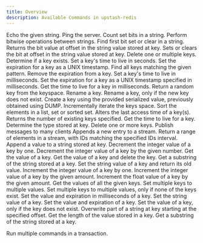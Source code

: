 ```yaml
---
title: Overview
description: Available Commands in upstash-redis
---
```


<AccordionGroup>

<Accordion title="Auth">
<CardGroup cols={3}>

<Card title="ECHO" href="/oss/sdks/py/redis/commands/auth/echo">
  Echo the given string.
</Card>

<Card title="PING" href="/oss/sdks/py/redis/commands/auth/ping">
    Ping the server.
</Card>
</CardGroup>
</Accordion>
<Accordion title="Bitmap">
<CardGroup cols={3}>

<Card title="BITCOUNT" href="/oss/sdks/py/redis/commands/bitmap/bitcount">
    Count set bits in a string.
</Card>
<Card title="BITOP" href="/oss/sdks/py/redis/commands/bitmap/bitop">
    Perform bitwise operations between strings.
</Card>
<Card title="BITPOS" href="/oss/sdks/py/redis/commands/bitmap/bitpos">
    Find first bit set or clear in a string.
</Card>
<Card title="GETBIT" href="/oss/sdks/py/redis/commands/bitmap/getbit">
    Returns the bit value at offset in the string value stored at key.
</Card>
<Card title="SETBIT" href="/oss/sdks/py/redis/commands/bitmap/setbit">
    Sets or clears the bit at offset in the string value stored at key.
</Card>
</CardGroup>
</Accordion>
<Accordion title="Generic">
<CardGroup cols={3}>
<Card title="DEL" href="/oss/sdks/py/redis/commands/generic/del">
    Delete one or multiple keys.
</Card>
<Card title="EXISTS" href="/oss/sdks/py/redis/commands/generic/exists">
    Determine if a key exists.
</Card>
<Card title="EXPIRE" href="/oss/sdks/py/redis/commands/generic/expire">
    Set a key's time to live in seconds.
</Card>
<Card title="EXPIREAT" href="/oss/sdks/py/redis/commands/generic/expireat">
    Set the expiration for a key as a UNIX timestamp.
</Card>
<Card title="KEYS" href="/oss/sdks/py/redis/commands/generic/keys">
    Find all keys matching the given pattern.
</Card>
<Card title="PERSIST" href="/oss/sdks/py/redis/commands/generic/persist">
    Remove the expiration from a key.
</Card>
<Card title="PEXPIRE" href="/oss/sdks/py/redis/commands/generic/pexpire">
    Set a key's time to live in milliseconds.
</Card>
<Card title="PEXPIREAT" href="/oss/sdks/py/redis/commands/generic/pexpireat">
    Set the expiration for a key as a UNIX timestamp specified in milliseconds.
</Card>
<Card title="PTTL" href="/oss/sdks/py/redis/commands/generic/pttl">
    Get the time to live for a key in milliseconds.
</Card>
<Card title="RANDOMKEY" href="/oss/sdks/py/redis/commands/generic/randomkey">
    Return a random key from the keyspace.
</Card>
<Card title="RENAME" href="/oss/sdks/py/redis/commands/generic/rename">
    Rename a key.
</Card>
<Card title="RENAMENX" href="/oss/sdks/py/redis/commands/generic/renamenx">
    Rename a key, only if the new key does not exist.
</Card>
<Card title="RESTORE" href="/oss/sdks/py/redis/commands/generic/restore">
    Create a key using the provided serialized value, previously obtained using DUMP.
</Card>
<Card title="SCAN" href="/oss/sdks/py/redis/commands/generic/scan">
    Incrementally iterate the keys space.
</Card>
<Card title="SORT" href="/oss/sdks/py/redis/commands/generic/sort">
    Sort the elements in a list, set or sorted set.
</Card>
<Card title="TOUCh" href="/oss/sdks/py/redis/commands/generic/touch">
    Alters the last access time of a key(s). Returns the number of existing keys specified.
</Card>
<Card title="TTL" href="/oss/sdks/py/redis/commands/generic/ttl">
    Get the time to live for a key.
</Card>
<Card title="TYPE" href="/oss/sdks/py/redis/commands/generic/type">
    Determine the type stored at key.
</Card>
<Card title="UNLINK" href="/oss/sdks/py/redis/commands/generic/unlink">
    Delete one or more keys.
</Card>
</CardGroup>
</Accordion>
<Accordion title="Hash">
<CardGroup cols={3}>

<Card title="HDEL" href="/oss/sdks/py/redis/commands/hash/hdel">

</Card>
<Card title="HEXISTS" href="/oss/sdks/py/redis/commands/hash/hexists">

</Card>
<Card title="HGET" href="/oss/sdks/py/redis/commands/hash/hget">

</Card>
<Card title="HGETALL" href="/oss/sdks/py/redis/commands/hash/hgetall">

</Card>
<Card title="HINCRBY" href="/oss/sdks/py/redis/commands/hash/hincrby">

</Card>
<Card title="HINCRBYFLOAT" href="/oss/sdks/py/redis/commands/hash/hincrbyfloat">

</Card>
<Card title="HKEYS" href="/oss/sdks/py/redis/commands/hash/hkeys">

</Card>
<Card title="HLEN" href="/oss/sdks/py/redis/commands/hash/hlen">

</Card>
<Card title="HMGET" href="/oss/sdks/py/redis/commands/hash/hmget">

</Card>
<Card title="HRANDFIELD" href="/oss/sdks/py/redis/commands/hash/hrandfield">

</Card>
<Card title="HSCAN" href="/oss/sdks/py/redis/commands/hash/hscan">

</Card>
<Card title="HSET" href="/oss/sdks/py/redis/commands/hash/hset">

</Card>
<Card title="HSETNX" href="/oss/sdks/py/redis/commands/hash/hsetnx">

</Card>
<Card title="HSTRLEN" href="/oss/sdks/py/redis/commands/hash/hstrlen">

</Card>
<Card title="HVALS" href="/oss/sdks/py/redis/commands/hash/hvals">
    
</Card>

</CardGroup>
</Accordion>
<Accordion title="JSON">
<CardGroup cols={3}>
<Card title="ARRAPPEND" href="oss/sdks/py/redis/commands/json/arrappend">

</Card>
<Card title="ARRINDEX" href="oss/sdks/py/redis/commands/json/arrindex">

</Card>
<Card title="ARRINSERT" href="oss/sdks/py/redis/commands/json/arrinsert">

</Card>
<Card title="ARRLEN" href="oss/sdks/py/redis/commands/json/arrlen">

</Card>
<Card title="ARRPOP" href="oss/sdks/py/redis/commands/json/arrpop">

</Card>
<Card title="ARRTRIM" href="oss/sdks/py/redis/commands/json/arrtrim">

</Card>
<Card title="CLEAR" href="oss/sdks/py/redis/commands/json/clear">

</Card>
<Card title="DEL" href="oss/sdks/py/redis/commands/json/del">

</Card>
<Card title="FORGET" href="oss/sdks/py/redis/commands/json/forget">

</Card>
<Card title="GET" href="oss/sdks/py/redis/commands/json/get">

</Card>
<Card title="MGET" href="oss/sdks/py/redis/commands/json/mget">

</Card>
<Card title="NUMINCRBY" href="oss/sdks/py/redis/commands/json/numincrby">

</Card>
<Card title="NUMMULTBY" href="oss/sdks/py/redis/commands/json/nummultby">

</Card>
<Card title="OBJKEYS" href="oss/sdks/py/redis/commands/json/objkeys">

</Card>
<Card title="OBJLEN" href="oss/sdks/py/redis/commands/json/objlen">

</Card>
<Card title="SET" href="oss/sdks/py/redis/commands/json/set">

</Card>
<Card title="STRAPPEND" href="oss/sdks/py/redis/commands/json/strappend">

</Card>
<Card title="STRLEN" href="oss/sdks/py/redis/commands/json/strlen">

</Card>
<Card title="TOGGLE" href="oss/sdks/py/redis/commands/json/toggle">

</Card>
<Card title="TYPE" href="oss/sdks/py/redis/commands/json/type">

</Card>
</CardGroup>
</Accordion>
<Accordion title="List">
<CardGroup cols={3}>

<Card title="LINDEX" href="/oss/sdks/py/redis/commands/list/lindex">

</Card>
<Card title="LINSERT" href="/oss/sdks/py/redis/commands/list/linsert">

</Card>
<Card title="LLEN" href="/oss/sdks/py/redis/commands/list/llen">

</Card>
<Card title="LMOVE" href="/oss/sdks/py/redis/commands/list/lmove">

</Card>
<Card title="LPOP" href="/oss/sdks/py/redis/commands/list/lpop">

</Card>
<Card title="LPOS" href="/oss/sdks/py/redis/commands/list/lpos">

</Card>
<Card title="LPUSH" href="/oss/sdks/py/redis/commands/list/lpush">

</Card>
<Card title="LPUSHX" href="/oss/sdks/py/redis/commands/list/lpushx">

</Card>
<Card title="LRANGE" href="/oss/sdks/py/redis/commands/list/lrange">

</Card>
<Card title="LREM" href="/oss/sdks/py/redis/commands/list/lrem">

</Card>
<Card title="LSET" href="/oss/sdks/py/redis/commands/list/lset">

</Card>
<Card title="LTRIM" href="/oss/sdks/py/redis/commands/list/ltrim">

</Card>
<Card title="RPOP" href="/oss/sdks/py/redis/commands/list/rpop">

</Card>
<Card title="RPUSH" href="/oss/sdks/py/redis/commands/list/rpush">

</Card>
<Card title="RPUSHX" href="/oss/sdks/py/redis/commands/list/rpushx">

</Card>

</CardGroup>
</Accordion>
<Accordion title="PubSub">
<CardGroup cols={3}>
<Card title="PUBLISH" href="/oss/sdks/py/redis/commands/pubsub/publish">
Publish messages to many clients
</Card>
</CardGroup>
</Accordion>
<Accordion title="Scripts">
<CardGroup cols={3}>

<Card title="EVAL" href="/oss/sdks/py/redis/commands/scripts/eval">

</Card>
<Card title="EVELSHA" href="/oss/sdks/py/redis/commands/scripts/evalsha">

</Card>
<Card title="SCRIPT EXISTS" href="/oss/sdks/py/redis/commands/scripts/script_exists">

</Card>
<Card title="SCRIPT FLUSH" href="/oss/sdks/py/redis/commands/scripts/script_flush">

</Card>
<Card title="SCRIPT LOAD" href="/oss/sdks/py/redis/commands/scripts/script_load">

</Card>

</CardGroup>
</Accordion>
<Accordion title="Server">
<CardGroup cols={3}>
<Card title="DBSIZE" href="/oss/sdks/py/redis/commands/server/dbsize">

</Card>
<Card title="FLUSHALL" href="/oss/sdks/py/redis/commands/server/flushall">

</Card>
<Card title="FLUSHDB" href="/oss/sdks/py/redis/commands/server/flushdb">

</Card>
</CardGroup>
</Accordion>
<Accordion title="Set">
<CardGroup cols={3}>
<Card title="SADD" href="/oss/sdks/py/redis/commands/set/sadd">

</Card>
<Card title="SCARD" href="/oss/sdks/py/redis/commands/set/scard">

</Card>
<Card title="SDIFF" href="/oss/sdks/py/redis/commands/set/sdiff">

</Card>
<Card title="SDIFFSTORE" href="/oss/sdks/py/redis/commands/set/sdiffstore">

</Card>
<Card title="SINTER" href="/oss/sdks/py/redis/commands/set/sinter">

</Card>
<Card title="SINTERSTORE" href="/oss/sdks/py/redis/commands/set/sinterstore">

</Card>
<Card title="SISMEMBER" href="/oss/sdks/py/redis/commands/set/sismember">

</Card>
<Card title="SMEMBERS" href="/oss/sdks/py/redis/commands/set/smembers">

</Card>
<Card title="SMISMEMBER" href="/oss/sdks/py/redis/commands/set/smismember">

</Card>
<Card title="SMOVE" href="/oss/sdks/py/redis/commands/set/smove">

</Card>
<Card title="SPOP" href="/oss/sdks/py/redis/commands/set/spop">

</Card>
<Card title="SRANDMEMBER" href="/oss/sdks/py/redis/commands/set/srandmember">

</Card>
<Card title="SREM" href="/oss/sdks/py/redis/commands/set/srem">

</Card>
<Card title="SSCAN" href="/oss/sdks/py/redis/commands/set/sscan">

</Card>
<Card title="SUNION" href="/oss/sdks/py/redis/commands/set/sunion">

</Card>
<Card title="SUNIONSTORE" href="/oss/sdks/py/redis/commands/set/sunionstore">

</Card>
</CardGroup>
</Accordion>
<Accordion title="Sorted Set">
<CardGroup cols={3}>
<Card title="ZADD" href="/oss/sdks/py/redis/commands/zset/zadd">

</Card>
<Card title="ZCARD" href="/oss/sdks/py/redis/commands/zset/zcard">

</Card>
<Card title="ZCOUNT" href="/oss/sdks/py/redis/commands/zset/zcount">

</Card>
<Card title="ZDIFFSTORE" href="/oss/sdks/py/redis/commands/zset/zdiffstore">

</Card>
<Card title="ZINCRBY" href="/oss/sdks/py/redis/commands/zset/zincrby">

</Card>
<Card title="ZINTERSTORE" href="/oss/sdks/py/redis/commands/zset/zinterstore">

</Card>
<Card title="ZLEXCOUNT" href="/oss/sdks/py/redis/commands/zset/zlexcount">

</Card>
<Card title="ZMSCORE" href="/oss/sdks/py/redis/commands/zset/zmscore">

</Card>
<Card title="ZPOPMAX" href="/oss/sdks/py/redis/commands/zset/zpopmax">

</Card>
<Card title="ZPOPMIN" href="/oss/sdks/py/redis/commands/zset/zpopmin">

</Card>
<Card title="ZRANGE" href="/oss/sdks/py/redis/commands/zset/zrange">

</Card>
<Card title="ZRANK" href="/oss/sdks/py/redis/commands/zset/zrank">

</Card>
<Card title="ZREM" href="/oss/sdks/py/redis/commands/zset/zrem">

</Card>
<Card title="ZREMRANGEBYLEX" href="/oss/sdks/py/redis/commands/zset/zremrangebylex">

</Card>
<Card title="ZREMRANGEBYRANK" href="/oss/sdks/py/redis/commands/zset/zremrangebyrank">

</Card>
<Card title="ZREMRANGEBYSCORE" href="/oss/sdks/py/redis/commands/zset/zremrangebyscore">

</Card>
<Card title="ZREVRANK" href="/oss/sdks/py/redis/commands/zset/zrevrank">

</Card>
<Card title="ZSCAN" href="/oss/sdks/py/redis/commands/zset/zscan">

</Card>
<Card title="ZSCORE" href="/oss/sdks/py/redis/commands/zset/zscore">

</Card>
<Card title="ZUNIONSTORE" href="/oss/sdks/py/redis/commands/zset/zunionstore">

</Card>
</CardGroup>
</Accordion>
<Accordion title="Stream">
<CardGroup cols={3}>

<Card title="XADD" href="/oss/sdks/py/redis/commands/stream/xadd">
  Appends a new entry to a stream.
</Card>
<Card title="XRANGE" href="/oss/sdks/py/redis/commands/stream/xrange">
  Return a range of elements in a stream, with IDs matching the specified IDs interval.
</Card>
</CardGroup>
</Accordion>
<Accordion title="String">

<CardGroup cols={3}>

<Card title="APPEND" href="/oss/sdks/py/redis/commands/string/append">
  Append a value to a string stored at key.
</Card>
<Card title="DECR" href="/oss/sdks/py/redis/commands/string/decr">
  Decrement the integer value of a key by one.
</Card>
<Card title="DECRBY" href="/oss/sdks/py/redis/commands/string/decrby">
  Decrement the integer value of a key by the given number.
</Card>
<Card title="GET" href="/oss/sdks/py/redis/commands/string/get">
  Get the value of a key.
</Card>
<Card title="GETDEL" href="/oss/sdks/py/redis/commands/string/getdel">
  Get the value of a key and delete the key.
</Card>
<Card title="GETRANGE" href="/oss/sdks/py/redis/commands/string/getrange">
  Get a substring of the string stored at a key.
</Card>
<Card title="GETSET" href="/oss/sdks/py/redis/commands/string/getset">
  Set the string value of a key and return its old value.
</Card>
<Card title="INCR" href="/oss/sdks/py/redis/commands/string/incr">
  Increment the integer value of a key by one.
</Card>
<Card title="INCRBY" href="/oss/sdks/py/redis/commands/string/incrby">
  Increment the integer value of a key by the given amount.
</Card>
<Card title="INCRBYFLOAT" href="/oss/sdks/py/redis/commands/string/incrbyfloat">
  Increment the float value of a key by the given amount.
</Card>
<Card title="MGET" href="/oss/sdks/py/redis/commands/string/mget">
  Get the values of all the given keys.
</Card>
<Card title="MSET" href="/oss/sdks/py/redis/commands/string/mset">
  Set multiple keys to multiple values.
</Card>
<Card title="MSETNX" href="/oss/sdks/py/redis/commands/string/msetnx">
  Set multiple keys to multiple values, only if none of the keys exist.
</Card>
<Card title="PSETEX" href="/oss/sdks/py/redis/commands/string/psetex">
  Set the value and expiration in milliseconds of a key.
</Card>
<Card title="SET" href="/oss/sdks/py/redis/commands/string/set">
  Set the string value of a key.
</Card>
<Card title="SETEX" href="/oss/sdks/py/redis/commands/string/setex">
  Set the value and expiration of a key.
</Card>
<Card title="SETNX" href="/oss/sdks/py/redis/commands/string/setnx">
  Set the value of a key, only if the key does not exist.
</Card>
<Card title="SETRANGE" href="/oss/sdks/py/redis/commands/string/setrange">
  Overwrite part of a string at key starting at the specified offset.
</Card>
<Card title="STRLEN" href="/oss/sdks/py/redis/commands/string/strlen">
  Get the length of the value stored in a key.
</Card>
<Card title="SUBSTR" href="/oss/sdks/py/redis/commands/string/substr">
  Get a substring of the string stored at a key.
</Card>

</CardGroup></Accordion>
<Accordion title="Transactions">
<Card title="TRANSACTION" href="/oss/sdks/py/redis/commands/transaction">
  Run multiple commands in a transaction.
</Card>
</Accordion>
</AccordionGroup>
